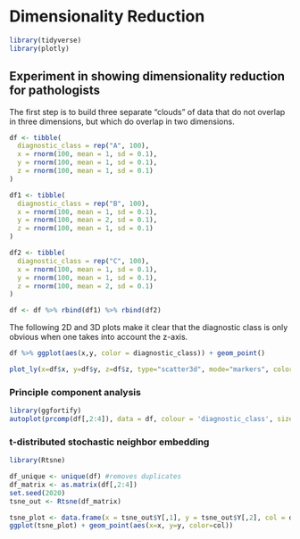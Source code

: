 # Dimensionality Reduction {#dimensionalityreduction}

```r
library(tidyverse)
library(plotly)
```

## Experiment in showing dimensionality reduction for pathologists

The first step is to build three separate "clouds" of data that do not overlap in three dimensions, but which do overlap in two dimensions. 

```r
df <- tibble(
  diagnostic_class = rep("A", 100),
  x = rnorm(100, mean = 1, sd = 0.1), 
  y = rnorm(100, mean = 1, sd = 0.1), 
  z = rnorm(100, mean = 1, sd = 0.1)
)

df1 <- tibble(
  diagnostic_class = rep("B", 100),
  x = rnorm(100, mean = 1, sd = 0.1), 
  y = rnorm(100, mean = 2, sd = 0.1), 
  z = rnorm(100, mean = 1, sd = 0.1)
)

df2 <- tibble(
  diagnostic_class = rep("C", 100),
  x = rnorm(100, mean = 1, sd = 0.1), 
  y = rnorm(100, mean = 1, sd = 0.1), 
  z = rnorm(100, mean = 2, sd = 0.1)
)

df <- df %>% rbind(df1) %>% rbind(df2)
```

The following 2D and 3D plots make it clear that the diagnostic class is only obvious when one takes into account the z-axis. 

```r
df %>% ggplot(aes(x,y, color = diagnostic_class)) + geom_point()

plot_ly(x=df$x, y=df$y, z=df$z, type="scatter3d", mode="markers", color = df$diagnostic_class)
```

### Principle component analysis

```r
library(ggfortify)
autoplot(prcomp(df[,2:4]), data = df, colour = 'diagnostic_class', size = 8)
```

### t-distributed stochastic neighbor embedding

```r
library(Rtsne)

df_unique <- unique(df) #removes duplicates
df_matrix <- as.matrix(df[,2:4])
set.seed(2020)
tsne_out <- Rtsne(df_matrix)

tsne_plot <- data.frame(x = tsne_out$Y[,1], y = tsne_out$Y[,2], col = df$diagnostic_class)
ggplot(tsne_plot) + geom_point(aes(x=x, y=y, color=col))

```

